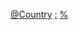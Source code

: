 {{Commons category|Government ministers by country}}
{{Categories by country|nocat}}

[[Category:閣員|@Country]]
[[Category:各国内阁|:]]
[[Category:各国中央政府官员|%]]